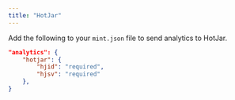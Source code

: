 ```yaml
---
title: "HotJar"
---
```


Add the following to your `mint.json` file to send analytics to HotJar.

```json Analytics options in mint.json
"analytics": {
    "hotjar": {
        "hjid": "required",
        "hjsv": "required"
    },
}
```
